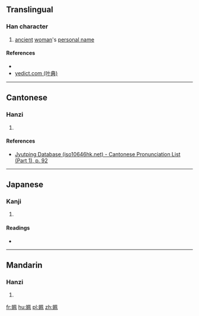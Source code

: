 ==Translingual==

===Han character===
{{Han char|rn=38|rad=女|as=06|sn=9|four=4741<sub>0</sub>|canj=女竹弓月 (VHNB)|ids=⿰[[女]]⿵[[几|⺇]][[帀]]}}

# [[ancient]] [[woman]]'s [[personal name]]

====References====
* {{Han ref|kx=0261.060|dkj=06241|hdz=21046.050|uh=59F5|ud=23029|bh=CE72|bd=52850}}
*[http://yedict.com/htm/59/59F5.htm yedict.com (叶典)]

----

==Cantonese==

===Hanzi===
{{yue-hanzi|jyut=[[bui6]]|y=bui6}}

# {{defn|lang=yue|sort=女06}}

====References====
* [http://www.iso10646hk.net/jp/document/download.jsp Jyutping Database (iso10646hk.net) - Cantonese Pronunciation List (Part 1), p. 92]

----

==Japanese==

===Kanji===
{{ja-kanji|grade=|rs=女06}}

# {{defn|lang=ja|sort=女06}}

====Readings====
* {{ja-readings|on=[[はい]] (hai), [[ばい]] (bai), [[べ]] (be)|kun=}}

----

==Mandarin==

===Hanzi===
{{cmn-hanzi|pin=[[pèi]] ([[pei4]])|wg=p'ei<sup>4</sup>}}

# {{defn|lang=cmn|sort=女06}}

[[fr:姵]]
[[hu:姵]]
[[pl:姵]]
[[zh:姵]]